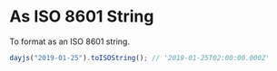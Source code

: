 # As ISO 8601 String

To format as an ISO 8601 string.

```js
dayjs("2019-01-25").toISOString(); // '2019-01-25T02:00:00.000Z'
```
